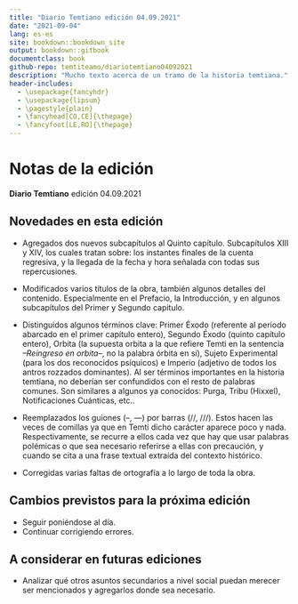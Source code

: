 ```yaml
--- 
title: "Diario Temtiano edición 04.09.2021"
date: "2021-09-04"
lang: es-es
site: bookdown::bookdown_site
output: bookdown::gitbook
documentclass: book
github-repo: temtiteamo/diariotemtiano04092021
description: "Mucho texto acerca de un tramo de la historia temtiana."
header-includes:
  - \usepackage{fancyhdr}
  - \usepackage{lipsum}
  - \pagestyle{plain}
  - \fancyhead[CO,CE]{\thepage}
  - \fancyfoot[LE,RO]{\thepage}
---
```



# Notas de la edición {-}

**Diario Temtiano** edición 04.09.2021

## Novedades en esta edición {-}

- Agregados dos nuevos subcapítulos al Quinto capítulo. Subcapítulos XIII y XIV, los cuales tratan sobre: los instantes finales de la cuenta regresiva, y la llegada de la fecha y hora señalada con todas sus repercusiones.


- Modificados varios títulos de la obra, también algunos detalles del contenido. Especialmente en el Prefacio, la Introducción, y en algunos subcapítulos del Primer y Segundo capitulo.


- Distinguidos algunos términos clave: Primer Éxodo (referente al periodo abarcado en el primer capítulo entero), Segundo Éxodo (quinto capítulo entero), Orbita (la supuesta orbita a la que refiere Temti en la sentencia *--Reingreso en orbita--*, no la palabra órbita en sí), Sujeto Experimental (para los dos reconocidos psíquicos) e Imperio (adjetivo de todos los antros rozzados dominantes). Al ser términos importantes en la historia temtiana, no deberían ser confundidos con el resto de palabras comunes. Son similares a algunos ya conocidos: Purga, Tribu (Hixxel), Notificaciones Cuánticas, etc.. 


- Reemplazados los guiones (--, ---) por barras (//, ///). Estos hacen las veces de comillas ya que en Temti dicho carácter aparece poco y nada. Respectivamente, se recurre a ellos cada vez que hay que usar palabras polémicas o que sea necesario referirse a ellas con precaución, y cuando se cita a una frase textual extraída del contexto histórico.


- Corregidas varias faltas de ortografía a lo largo de toda la obra.


## Cambios previstos para la próxima edición {-}
- Seguir poniéndose al día.
- Continuar corrigiendo errores.

## A considerar en futuras ediciones {-}
- Analizar qué otros asuntos secundarios a nivel social puedan merecer ser mencionados y agregarlos donde sea necesario.
